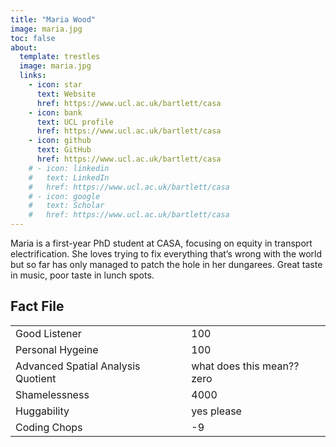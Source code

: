 ```yaml
---
title: "Maria Wood"
image: maria.jpg
toc: false
about: 
  template: trestles
  image: maria.jpg
  links:
    - icon: star
      text: Website
      href: https://www.ucl.ac.uk/bartlett/casa
    - icon: bank
      text: UCL profile
      href: https://www.ucl.ac.uk/bartlett/casa
    - icon: github
      text: GitHub
      href: https://www.ucl.ac.uk/bartlett/casa
    # - icon: linkedin
    #   text: LinkedIn
    #   href: https://www.ucl.ac.uk/bartlett/casa
    # - icon: google
    #   text: Scholar
    #   href: https://www.ucl.ac.uk/bartlett/casa
---
```


Maria is a first-year PhD student at CASA, focusing on equity in transport electrification. She loves trying to fix everything that's wrong with the world but so far has only managed to patch the hole in her dungarees. Great taste in music, poor taste in lunch spots.

## Fact File

|                                    |                            |
|------------------------------------|----------------------------|
| Good Listener                      | 100                        |
| Personal Hygeine                   | 100                        |
| Advanced Spatial Analysis Quotient | what does this mean?? zero |
| Shamelessness                      | 4000                       |
| Huggability                        | yes please                 |
| Coding Chops                       | -9                         |